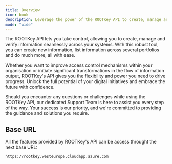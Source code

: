 ```yaml
---
title: Overview
icon: book
description: Leverage the power of the ROOTKey API to create, manage and validate your most valuable asset
mode: "wide"
---
```


The ROOTKey API lets you take control, allowing you to create, manage and verify information seamlessly across your systems. With this robust tool, you can create new information, list information across several portfolios and do much more, all with ease.

Whether you want to improve access control mechanisms within your organisation or initiate significant transformations in the flow of information output, ROOTKey's API gives you the flexibility and power you need to drive progress. Unlock the full potential of your digital initiatives and embrace the future with confidence.

Should you encounter any questions or challenges while using the ROOTKey API, our dedicated Support Team is here to assist you every step of the way. Your success is our priority, and we're committed to providing the guidance and solutions you require.

## Base URL
All the features provided by ROOTKey's API can be access throught the next base URL:

```shell Terminal
https://rootkey.westeurope.cloudapp.azure.com
```